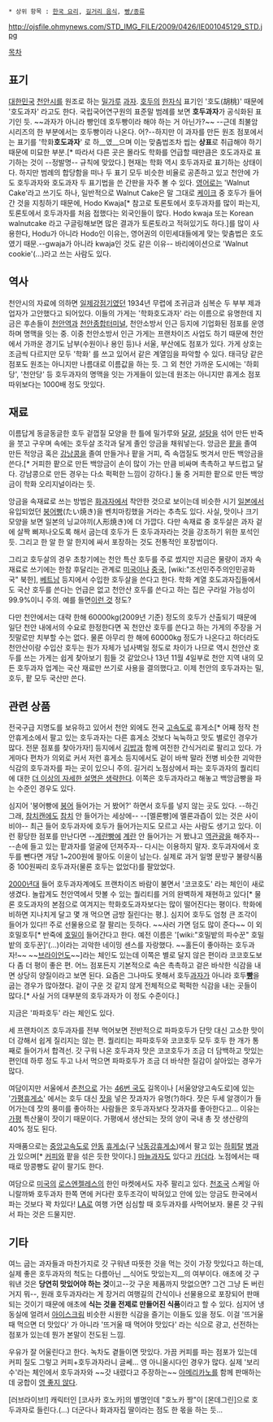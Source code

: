  * 상위 항목 : [[한국 요리]], [[길거리 음식]], [[빵/종류]]

http://ojsfile.ohmynews.com/STD_IMG_FILE/2009/0426/IE001045129_STD.jpg

[[목차]]
== 표기 ==
[[대한민국]] [[천안시]]를 원조로 하는 [[밀가루]] [[과자]]. [[호두]]의 [[한자]]식 표기인 '호도(胡桃)' 때문에 '호도과자' 라고도 한다. 국립국어연구원의 표준말 범례를 보면 '''호두과자'''가 공식화된 표기인 듯. ~~과자가 아니라 빵인데 호두빵이라 해야 하는 거 아닌가?~~ --근데 최불암 시리즈의 한 부분에서는 호두빵이라 나온다. 어?--하지만 이 과자를 만든 원조 점포에서는 표기를 '학화'''호도과자'''' 로 하__였__으며 이는 맞춤법조차 씹는 '''상표'''로 취급해야 하기 때문에 미묘한 부분.[* 따라서 다른 곳은 몰라도 학화를 언급할 때만큼은 호도과자로 표기하는 것이 --정발명-- 규칙에 맞았다.] 현재는 학화 역시 호두과자로 표기하는 상태이다. 하지만 범례의 합당함을 떠나 두 표기 모두 비슷한 비율로 공존하고 있고 천안에 가도 호두과자와 호도과자 두 표기법을 쓴 간판을 자주 볼 수 있다. [[영어]]로는 'Walnut Cake'라고 쓰기도 하나, 일반적으로 Walnut Cake은 말 그대로 [[케이크]] 중 호두가 들어간 것을 지칭하기 때문에, Hodo Kwaja[* 참고로 토론토에서 호두과자를 많이 파는지, 토론토에서 호두과자를 처음 접했다는 외국인들이 많다. Hodo kwaja 또는 Korean walnutcake 라고 구글링해보면 많은 결과가 토론토라고 적혀있기도 하다.]를 많이 사용한다, Hodu가 아니라 Hodo인 이유는, 영어권의 이민세대들에게 맞는 맞춤법은 호도였기 때문.--gwaja가 아니라 kwaja인 것도 같은 이유-- 바리에이션으로 'Walnut cookie'(...)라고 쓰는 사람도 있다.

== 역사 ==
천안시의 자료에 의하면 [[일제강점기]]였던 1934년 무렵에 조귀금과 심복순 두 부부 제과업자가 고안했다고 되어있다. 이들의 가게는 '학화호도과자' 라는 이름으로 유명한데 지금은 후손들이 [[천안역]]과 [[천안종합터미널]], 천안소방서 인근 등지에 기업화된 점포를 운영하며 명맥을 잇는 중. 이중 천안소방서 인근 가게는 프랜차이즈 사업도 하기 때문에 천안에서 가까운 경기도 남부(수원이나 용인 등)나 서울, 부산에도 점포가 있다. 가게 상호는 조금씩 다르지만 모두 '학화' 를 쓰고 있어서 같은 계열임을 파악할 수 있다. 태극당 같은 점포도 원조는 아니지만 나름대로 이름값을 하는 듯. 그 외 천안 가까운 도시에는 '하회당', '천안당' 등 호두과자의 명맥을 잇는 가게들이 있는데 원조는 아니지만 휴게소 점포 따위보다는 1000배 정도 맛있다.

== 재료 ==
이름답게 동글동글한 호두 겉껍질 모양을 한 틀에 밀가루와 [[달걀]], [[설탕]]을 섞어 만든 반죽을 붓고 구우며 속에는 호두살 조각과 달게 졸인 앙금을 채워넣는다. 앙금은 [[팥]]을 졸여 만든 적앙금 혹은 [[강낭콩]]을 졸여 만들거나 팥을 거피, 즉 속껍질도 벗겨서 만든 백앙금을 쓴다.[* 거피한 팥으로 만든 백앙금이 손이 많이 가는 만큼 비싸며 촉촉하고 부드럽고 달다. 강남콩으로 만든 경우는 다소 퍽퍽한 느낌이 강하다.] 둘 중 거피한 팥으로 만든 백앙금이 학화 오리지널이라는 듯.

앙금을 속재료로 쓰는 방법은 [[화과자]]에서 착안한 것으로 보이는데 비슷한 시기 [[일본]]에서 유입되었던 [[붕어빵]](たい焼き)을 벤치마킹했을 거라는 추측도 있다. 사실, 맛이나 크기 모양을 보면 일본의 닝교야끼(人形焼き)에 더 가깝다.  다만 속재료 중 호두살은 과자 겉에 살짝 삐져나오도록 해서 굽는데 호두가 든 호두과자라는 것을 강조하기 위한 포석인 듯. 그리고 한 알 한 알 한지에 싸서 포장하는 것도 전통적인 포장법이다.

그리고 호두살의 경우 초창기에는 천안 특산 호두를 주로 썼지만 지금은 물량이 과자 속재료로 쓰기에는 한참 후달리는 관계로 [[미국]]이나 [[중국]], [wiki:"조선민주주의인민공화국" 북한], [[베트남]] 등지에서 수입한 호두살을 쓴다고 한다. 학화 계열 호도과자집들에서도 국산 호두를 쓴다는 언급은 없고 천안산 호두를 쓴다고 하는 집은 구라일 가능성이 99.9%이니 주의. 예를 들면[http://news.naver.com/main/read.nhn?mode=LSD&mid=sec&sid1=102&oid=001&aid=0005656590 이런 것] 정도?

다만 천안에서는 대략 한해 60000kg(2009년 기준) 정도의 호두가 산출되기 때문에 일단 천안 내에서의 수요로 한정한다면 꼭 천안산 호두를 쓴다고 하는 가게의 주장을 거짓말로만 치부할 수는 없다. 물론 아무리 한 해에 60000kg 정도가 나온다고 하더라도 천안산이랑 수입산 호두는 원가 자체가 넘사벽일 정도로 차이가 나므로 역시 천안산 호두를 쓰는 가게는 쉽게 찾아보기 힘들 것 같았으나 13년 11월 4일부로 천안 지역 내의 모든 호두과자 업계는 국산 재료만 쓰기로 사용을 결의했다고. 이제 천안의 호두과자는 밀, 호두, 팥 모두 국산만 쓴다.

== 관련 상품 ==
전국구급 지명도를 보유하고 있어서 천안 외에도 전국 [[고속도로]] 휴게소[* 어째 정작 천안휴게소에서 팔고 있는 호두과자는 다른 휴게소 것보다 눅눅하고 맛도 별로인 경우가 많다. 전문 점포를 찾아가자!] 등지에서 [[김밥]]과 함께 여전한 간식거리로 팔리고 있다. 가게마다 편차가 의외로 커서 저런 휴게소 등지에서도 겉이 바싹 말라 전병 비슷한 괴악한 식감의 호두과자를 파는 곳이 있으니 주의. 길거리 노점상에서 파는 호두과자의 퀄리티에 대한 [[더 이상의 자세한 설명은 생략한다]]. 이쪽은 호두과자라고 해놓고 백앙금빵을 파는 수준인 경우도 있다.

심지어 '붕어빵에 [[붕어]] 들어가는 거 봤어?' 하면서 호두를 넣지 않는 곳도 있다. --하긴 그래, [[참치캔]]에도 [[참치]] 안 들어가는 세상에-- --[멜론빵]에 멜론과즙이 있는 것은 사이비야-- 최근 들어 호두과자에 호두가 들어가는지도 모르고 사는 사람도 생기고 있다. 이런 황당한 점포를 만난다면 --[[계란빵]]에 [[계란]] 안 들어가는 거 봤냐고 [[역관광]]을 해주자-- --손에 들고 있는 팥과자를 얼굴에 던져주자-- 다시는 이용하지 말자. 호두과자에서 호두를 뺀다면 개당 1~200원에 팔아도 이윤이 남는다. 실제로 과거 일명 문방구 불량식품 중 100원짜리 호두과자(물론 호두는 없었다)를 팔았었다.

[[2000년대]] 들어 호두과자계에도 프랜차이즈 바람이 불면서 '코코호도' 라는 체인이 새로 생겼다. 놀랍게도 천안역에서 맛볼 수 있는 퀄리티를 거의 완벽하게 재현하고 있다[* 물론 호도과자의 본점으로 여겨지는 학화호도과자보다는 많이 떨어진다는 평이다. 학화에 비하면 지나치게 달고 몇 개 먹으면 금방 질린다는 평.]. 심지어 호두도 엄청 큰 조각이 들어가 있다!! 주로 선물용으로 잘 팔리는 듯하다. ~~사러 가면 덤도 많이 준다~~ 이 외 호밀호두[* 반죽에 [[호밀]]이 들어간다고 한다. 예전 이름은 '[wiki:"호밀밭의 파수꾼" 호밀밭의 호두꾼]'(...)이라는 괴악한 네이밍 센스를 자랑했다. ~~홀든이 좋아하는 호두과자!~~ ~~[[브라이언]]도~~]라는 체인도 있는데 이쪽은 별로 달지 않은 편이라 코코호도보다 좀 더 평이 좋은 편. 어느 점포든지 기본적으로 속은 촉촉하고 겉은 바삭한 식감을 내면 상당히 양질이라고 보면 된다. 요즘은 그나마도 못해서 호두[[과자]]가 아니라 호두'''[[빵]]'''을 굽는 경우가 많아졌다. 겉이 구운 것 같지 않게 전체적으로 퍽퍽한 식감을 내는 곳들이 많다.[* 사실 거의 대부분의 호두과자가 이 정도 수준이다.]

지금은 '파파호두' 라는 체인도 있다.

세 프랜차이즈 호두과자를 전부 먹어보면 전반적으로 파파호두가 단맛 대신 고소한 맛이 더 강해서 쉽게 질리지는 않는 편. 퀄리티는 파파호두와 코코호두 모두 호두 한 개가 통째로 들어가서 합격선. 갓 구워 나온 호두과자 맛은 코코호두가 조금 더 담백하고 맛있는 편인데 하루 정도 두고 나서 먹으면 파파호두가 조금 더 바삭한 질감이 살아있는 경우가 많다.

여담이지만 서울에서 [[춘천]]으로 가는 [[46번 국도]] 길목이나 [서울양양고속도로]에 있는 '[[가평휴게소]]' 에서는 호두 대신 [[잣]]을 넣은 잣과자가 유명(?)하다. 잣은 두세 알갱이가 들어가는데 잣의 풍미를 좋아하는 사람들은 호두과자보다 잣과자를 좋아한다고... 이유는 [[가평]] 특산물이 잣이기 때문이다. 가평에서 생산되는 잣의 양이 국내 총 잣 생산량의 40% 정도 된다.

자매품으로는 [[중앙고속도로]] [[안동]] [[휴게소]](구 [[낙동강]]휴게소)에서 팔고 있는 [[하회탈]] [[병과]]가 있으며[* [[커피]]와 팥을 섞은 듯한 맛이다.] [[마늘]]과자도 있다고 [[카더라]]. 노점에서는 때때로 땅콩빵도 같이 팔기도 한다.

여담으로 [[미국]]의 [[로스엔젤레스]]의 한인 마켓에서도 자주 팔리고 있다. [[천조국]] 스케일 아니랄까봐 호두과자 한쪽 면에 커다란 호두조각이 박혀있고 안에 있는 앙금도 한국에서 파는 것보다 꽉 차있다! [[LA]]로 여행 가면 심심할 때 호두과자를 사먹어보자. 물론 갓 구워서 파는 것은 드물지만.

== 기타 ==
여느 굽는 과자들과 마찬가지로 갓 구워낸 따뜻한 것을 먹는 것이 가장 맛있다고 하는데, 실제 좋은 호두과자의 척도는 다름아닌 __식어도 맛있는지__의 여부이다. 애초에 갓 구워낸 것은 '''당연히 맛있어야 하는 것'''이고--갓 구운 제품까지 맛없으면? 그건 그냥 돈 버린 거지 뭐--, 원래 호두과자라는 게 장거리 여행길의 간식이나 선물용으로 포장되어 판매되는 것이기 때문에 애초에 '''식는 것을 전제로 만들어진 식품'''이라고 할 수 있다. 심지어 냉동실에 얼려서 [[아이스크림]] 비슷한 시원한 식감을 즐기는 이들도 있을 정도. 이걸 '뜨거울 때 먹으면 더 맛있다' 가 아니라 '뜨거울 때 먹어야 맛있다' 라는 식으로 광고, 선전하는 점포가 있는데 뭔가 본말이 전도된 느낌.

우유가 잘 어울린다고 한다. 녹차도 곁들이면 맛있다. 가끔 커피를 파는 점포가 있는데 커피 질도 그렇고 커피+호두과자라니 글쎄... 영 아니올시다인 경우가 많다. 실제 '보리수'라는 체인에서 호두과자와 ~~갓 내렸다고 주장하는~~ [[아메리카노]]를 함께 판매하는데 궁합이 [[영 좋지 않다]].

[러브라이브!] 캐릭터인 [코사카 호노카]의 별명인데 "호노카 짱"이 [몬데그린]으로 호두과자로 들린다.(...) 더군다나 화과자집 딸이라는 점도 한 몫을 하는 듯...
